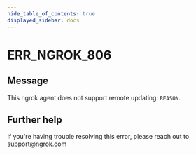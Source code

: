 ```yaml
---
hide_table_of_contents: true
displayed_sidebar: docs
---
```



# ERR_NGROK_806

## Message

This ngrok agent does not support remote updating: `REASON`.

<ErrorDetails error="err_ngrok_806" />

## Further help

If you're having trouble resolving this error, please reach out to [support@ngrok.com](mailto:support@ngrok.com?subject=Help%20with%20ERR_NGROK_806)

